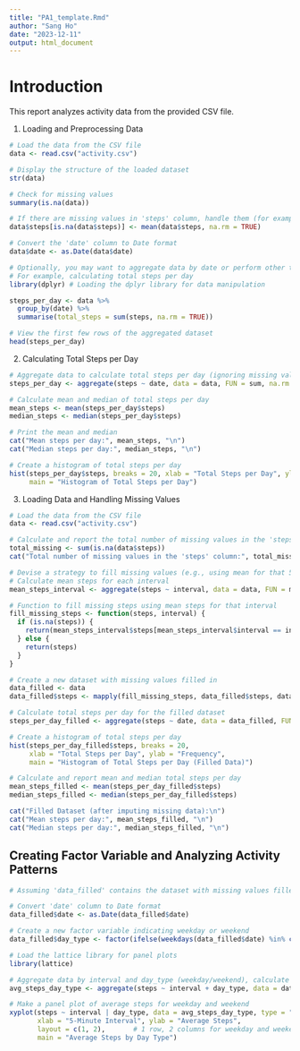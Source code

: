 ```yaml
---
title: "PA1_template.Rmd"
author: "Sang Ho"
date: "2023-12-11"
output: html_document
---
```


# Introduction

This report analyzes activity data from the provided CSV file.

1. Loading and Preprocessing Data

```r
# Load the data from the CSV file
data <- read.csv("activity.csv")

# Display the structure of the loaded dataset
str(data)

# Check for missing values
summary(is.na(data))

# If there are missing values in 'steps' column, handle them (for example, filling missing steps with mean)
data$steps[is.na(data$steps)] <- mean(data$steps, na.rm = TRUE)

# Convert the 'date' column to Date format
data$date <- as.Date(data$date)

# Optionally, you may want to aggregate data by date or perform other transformations for analysis
# For example, calculating total steps per day
library(dplyr) # Loading the dplyr library for data manipulation

steps_per_day <- data %>%
  group_by(date) %>%
  summarise(total_steps = sum(steps, na.rm = TRUE))

# View the first few rows of the aggregated dataset
head(steps_per_day)
```

2. Calculating Total Steps per Day

```r
# Aggregate data to calculate total steps per day (ignoring missing values)
steps_per_day <- aggregate(steps ~ date, data = data, FUN = sum, na.rm = TRUE)

# Calculate mean and median of total steps per day
mean_steps <- mean(steps_per_day$steps)
median_steps <- median(steps_per_day$steps)

# Print the mean and median
cat("Mean steps per day:", mean_steps, "\n")
cat("Median steps per day:", median_steps, "\n")

# Create a histogram of total steps per day
hist(steps_per_day$steps, breaks = 20, xlab = "Total Steps per Day", ylab = "Frequency",
     main = "Histogram of Total Steps per Day")
```

3. Loading Data and Handling Missing Values

```r
# Load the data from the CSV file
data <- read.csv("activity.csv")

# Calculate and report the total number of missing values in the 'steps' column
total_missing <- sum(is.na(data$steps))
cat("Total number of missing values in the 'steps' column:", total_missing, "\n")

# Devise a strategy to fill missing values (e.g., using mean for that 5-minute interval)
# Calculate mean steps for each interval
mean_steps_interval <- aggregate(steps ~ interval, data = data, FUN = mean, na.rm = TRUE)

# Function to fill missing steps using mean steps for that interval
fill_missing_steps <- function(steps, interval) {
  if (is.na(steps)) {
    return(mean_steps_interval$steps[mean_steps_interval$interval == interval])
  } else {
    return(steps)
  }
}

# Create a new dataset with missing values filled in
data_filled <- data
data_filled$steps <- mapply(fill_missing_steps, data_filled$steps, data_filled$interval)

# Calculate total steps per day for the filled dataset
steps_per_day_filled <- aggregate(steps ~ date, data = data_filled, FUN = sum)

# Create a histogram of total steps per day
hist(steps_per_day_filled$steps, breaks = 20,
     xlab = "Total Steps per Day", ylab = "Frequency",
     main = "Histogram of Total Steps per Day (Filled Data)")

# Calculate and report mean and median total steps per day
mean_steps_filled <- mean(steps_per_day_filled$steps)
median_steps_filled <- median(steps_per_day_filled$steps)

cat("Filled Dataset (after imputing missing data):\n")
cat("Mean steps per day:", mean_steps_filled, "\n")
cat("Median steps per day:", median_steps_filled, "\n")
```

## Creating Factor Variable and Analyzing Activity Patterns

```r
# Assuming 'data_filled' contains the dataset with missing values filled in

# Convert 'date' column to Date format
data_filled$date <- as.Date(data_filled$date)

# Create a new factor variable indicating weekday or weekend
data_filled$day_type <- factor(ifelse(weekdays(data_filled$date) %in% c("Saturday", "Sunday"), "weekend", "weekday"))

# Load the lattice library for panel plots
library(lattice)

# Aggregate data by interval and day_type (weekday/weekend), calculate average steps
avg_steps_day_type <- aggregate(steps ~ interval + day_type, data = data_filled, FUN = mean)

# Make a panel plot of average steps for weekday and weekend
xyplot(steps ~ interval | day_type, data = avg_steps_day_type, type = "l",
       xlab = "5-Minute Interval", ylab = "Average Steps",
       layout = c(1, 2),       # 1 row, 2 columns for weekday and weekend
       main = "Average Steps by Day Type")
```
